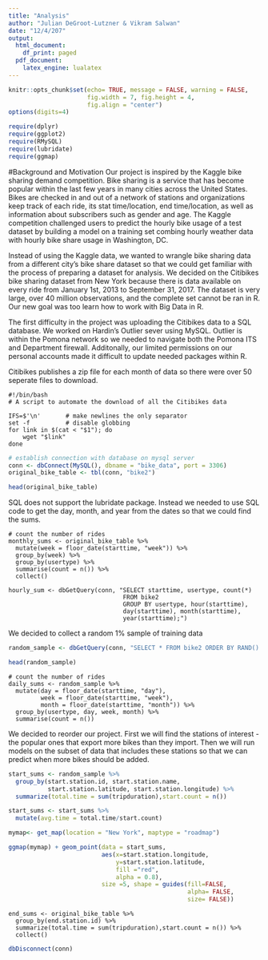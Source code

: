 ```yaml
---
title: "Analysis"
author: "Julian DeGroot-Lutzner & Vikram Salwan"
date: "12/4/207"
output:
  html_document:
    df_print: paged
  pdf_document:
    latex_engine: lualatex
---
```


```r
knitr::opts_chunk$set(echo= TRUE, message = FALSE, warning = FALSE,
                      fig.width = 7, fig.height = 4,
                      fig.align = "center")
options(digits=4)

require(dplyr)
require(ggplot2)
require(RMySQL)
require(lubridate)
require(ggmap)
```

#Background and Motivation
Our project is inspired by the Kaggle bike sharing demand competition. Bike sharing is a service that has become popular within the last few years in many cities across the United States. Bikes are checked in and out of a network of stations and organizations keep track of each ride, its stat time/location, end time/location, as well as information about subscribers such as gender and age. The Kaggle competition challenged users to predict the hourly bike usage of a test dataset by building a model on a training set combing hourly weather data with hourly bike share usage in Washington, DC.

Instead of using the Kaggle data, we wanted to wrangle bike sharing data from a different city's bike share dataset so that we could get familiar with the process of preparing a dataset for analysis. We decided on the Citibikes bike sharing dataset from New York because there is data available on every ride from January 1st, 2013 to September 31, 2017. The dataset is very large, over 40 million observations, and the complete set cannot be ran in R. Our new goal was too learn how to work with Big Data in R.

The first difficulty in the project was uploading the Citibikes data to a SQL database. We worked on Hardin's Outlier sever using MySQL. Outlier is within the Pomona network so we needed to navigate both the Pomona ITS and Department firewall. Additonally, our limited permissions on our personal accounts made it difficult to update needed packages within R.

Citibikes publishes a zip file for each month of data so there were over 50 seperate files to download. 
```
#!/bin/bash
# A script to automate the download of all the Citibikes data

IFS=$'\n'       # make newlines the only separator
set -f          # disable globbing
for link in $(cat < "$1"); do
    wget "$link"
done
```


```r
# establish connection with database on mysql server
conn <- dbConnect(MySQL(), dbname = "bike_data", port = 3306)
original_bike_table <- tbl(conn, "bike2")
```

```r
head(original_bike_table)
```

SQL does not support the lubridate package. Instead we needed to use SQL code to get the day, month, and year from the dates so that we could find the sums.

```
# count the number of rides 
monthly_sums <- original_bike_table %>% 
  mutate(week = floor_date(starttime, "week")) %>%
  group_by(week) %>%
  group_by(usertype) %>%
  summarise(count = n()) %>%
  collect()
  
hourly_sum <- dbGetQuery(conn, "SELECT starttime, usertype, count(*)
                                FROM bike2 
                                GROUP BY usertype, hour(starttime),
                                day(starttime), month(starttime),
                                year(starttime);")

```
We decided to collect a random 1% sample of training data
```r
random_sample <- dbGetQuery(conn, "SELECT * FROM bike2 ORDER BY RAND() LIMIT 500000")
```

```r
head(random_sample)
```
```
# count the number of rides 
daily_sums <- random_sample %>% 
  mutate(day = floor_date(starttime, "day"),
         week = floor_date(starttime, "week"),
         month = floor_date(starttime, "month")) %>%
  group_by(usertype, day, week, month) %>%
  summarise(count = n())
```
We decided to reorder our project. First we will find the stations of interest - the popular ones that export more bikes than they import. Then we will run models on the subset of data that includes these stations so that we can predict when more bikes should be added. 

```r
start_sums <- random_sample %>%
  group_by(start.station.id, start.station.name,
           start.station.latitude, start.station.longitude) %>%
  summarize(total.time = sum(tripduration),start.count = n())
```

```r
start_sums <- start_sums %>% 
  mutate(avg.time = total.time/start.count)
```


```r
mymap<- get_map(location = "New York", maptype = "roadmap")

ggmap(mymap) + geom_point(data = start_sums,
                          aes(x=start.station.longitude,
                              y=start.station.latitude,
                              fill ="red",
                              alpha = 0.8), 
                          size =5, shape = guides(fill=FALSE, 
                                                  alpha= FALSE,
                                                  size= FALSE))
```
```
end_sums <- original_bike_table %>%
  group_by(end.station.id) %>%
  summarize(total.time = sum(tripduration),start.count = n()) %>%
  collect()
```



```r
dbDisconnect(conn)
```